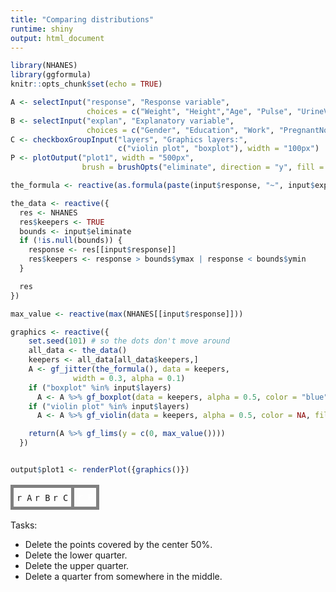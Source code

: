 ```yaml
---
title: "Comparing distributions"
runtime: shiny
output: html_document
---
```


```r
library(NHANES)
library(ggformula)
knitr::opts_chunk$set(echo = TRUE)
```


```r
A <- selectInput("response", "Response variable",
                 choices = c("Weight", "Height","Age", "Pulse", "UrineVol1", "BMI", "Poverty", "Testosterone"), width = "100px")
B <- selectInput("explan", "Explanatory variable",
                 choices = c("Gender", "Education", "Work", "PregnantNow", "SmokeNow", "Depressed", "AgeDecade", "HardDrugs", "SexOrientation"), width = "100px")
C <- checkboxGroupInput("layers", "Graphics layers:",
                        c("violin plot", "boxplot"), width = "100px")
P <- plotOutput("plot1", width = "500px",
                brush = brushOpts("eliminate", direction = "y", fill = NA))
```

```r
the_formula <- reactive(as.formula(paste(input$response, "~", input$explan)))

the_data <- reactive({
  res <- NHANES
  res$keepers <- TRUE
  bounds <- input$eliminate
  if (!is.null(bounds)) {
    response <- res[[input$response]]
    res$keepers <- response > bounds$ymax | response < bounds$ymin
  }

  res
})

max_value <- reactive(max(NHANES[[input$response]]))

graphics <- reactive({
    set.seed(101) # so the dots don't move around
    all_data <- the_data()
    keepers <- all_data[all_data$keepers,]
    A <- gf_jitter(the_formula(), data = keepers,
              width = 0.3, alpha = 0.1)
    if ("boxplot" %in% input$layers)
      A <- A %>% gf_boxplot(data = keepers, alpha = 0.5, color = "blue", fill = NA)
    if ("violin plot" %in% input$layers)
      A <- A %>% gf_violin(data = keepers, alpha = 0.5, color = NA, fill = "green")

    return(A %>% gf_lims(y = c(0, max_value())))
  })


output$plot1 <- renderPlot({graphics()})
```

<table><tr><td class="control">`r A` `r B` `r C`</td><td class="plot">`r P`</td></tr></table>



<style type="text/css">
td.control {
  border:5px solid gray;
  border-radius:10px;
  padding: 5px;
  vertical-align: top;
}
td.plot {
  border:5px solid gray;
  padding: 5px;
  border-radius:10px;
  color: white;
}

</style>




Tasks:

* Delete the points covered by the center 50%.
* Delete the lower quarter.
* Delete the upper quarter.
* Delete a quarter from somewhere in the middle.
